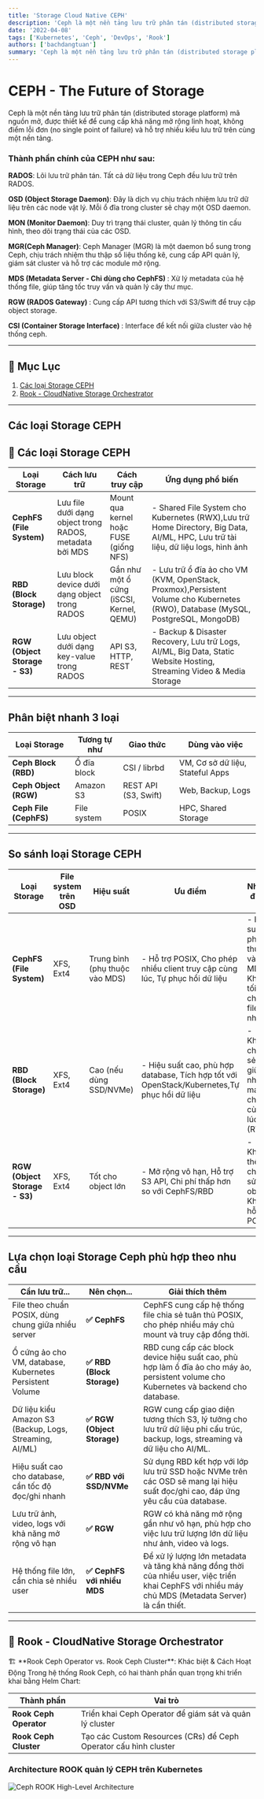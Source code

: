 ```yaml
---
title: 'Storage Cloud Native CEPH'
description: 'Ceph là một nền tảng lưu trữ phân tán (distributed storage platform) mã nguồn mở, được thiết kế để cung cấp khả năng mở rộng linh hoạt, không điểm lỗi đơn (no single point of failure) và hỗ trợ nhiều kiểu lưu trữ trên cùng một nền tảng.'
date: '2022-04-08'
tags: ['Kubernetes', 'Ceph', 'DevOps', 'Rook']
authors: ['bachdangtuan']
summary: 'Ceph là một nền tảng lưu trữ phân tán (distributed storage platform) mã nguồn mở, được thiết kế để cung cấp khả năng mở rộng linh hoạt, không điểm lỗi đơn (no single point of failure) và hỗ trợ nhiều kiểu lưu trữ trên cùng một nền tảng.'
---
```


# CEPH - The Future of Storage
Ceph là một nền tảng lưu trữ phân tán (distributed storage platform) mã nguồn mở, được thiết kế để cung cấp khả năng mở rộng linh hoạt, không điểm lỗi đơn (no single point of failure) và hỗ trợ nhiều kiểu lưu trữ trên cùng một nền tảng.


### Thành phần chính của CEPH như sau:

<b>RADOS</b>: Lõi lưu trữ phân tán. Tất cả dữ liệu trong Ceph đều lưu trữ trên RADOS.

<b>OSD (Object Storage Daemon)</b>: Đây là dịch vụ chịu trách nhiệm lưu trữ dữ liệu trên các node
vật lý. Mỗi ổ đĩa trong cluster sẽ chạy một OSD daemon.

<b>MON (Monitor Daemon)</b>: Duy trì trạng thái cluster, quản lý thông tin cấu hình, theo dõi trạng
thái của các OSD.

<b>MGR(Ceph Manager)</b>: Ceph Manager (MGR) là một daemon bổ sung trong Ceph, chịu trách nhiệm thu
thập số liệu thống kê, cung cấp API quản lý, giám sát cluster và hỗ trợ các module mở rộng.

<b>MDS (Metadata Server - Chỉ dùng cho CephFS) </b>: Xử lý metadata của hệ thống file, giúp tăng tốc
truy vấn và quản lý cây thư mục.

<b>RGW (RADOS Gateway) </b>: Cung cấp API tương thích với S3/Swift để truy cập object storage.

<b>CSI (Container Storage Interface) </b>: Interface để kết nối giữa cluster vào hệ thống ceph.

--- 

## 📑 Mục Lục

1. [Các loại Storage CEPH](#cac-loai-storage-ceph)
2. [Rook - CloudNative Storage Orchestrator](#rook-ceph)

---
## Các loại Storage CEPH
<h2 id="cac-loai-storage-ceph">🧰 Các loại Storage CEPH</h2>

| **Loại Storage**              | **Cách lưu trữ**                                        | **Cách truy cập**                        | **Ứng dụng phổ biến**                                                                                                             |
| ----------------------------- | ------------------------------------------------------- | ---------------------------------------- | --------------------------------------------------------------------------------------------------------------------------------- |
| **CephFS (File System)**      | Lưu file dưới dạng object trong RADOS, metadata bởi MDS | Mount qua kernel hoặc FUSE (giống NFS)   | - Shared File System cho Kubernetes (RWX),Lưu trữ Home Directory, Big Data, AI/ML, HPC, Lưu trữ tài liệu, dữ liệu logs, hình ảnh          |
| **RBD (Block Storage)**       | Lưu block device dưới dạng object trong RADOS           | Gắn như một ổ cứng (iSCSI, Kernel, QEMU) | - Lưu trữ ổ đĩa ảo cho VM (KVM, OpenStack, Proxmox),Persistent Volume cho Kubernetes (RWO), Database (MySQL, PostgreSQL, MongoDB) |
| **RGW (Object Storage - S3)** | Lưu object dưới dạng key-value trong RADOS              | API S3, HTTP, REST                       | - Backup & Disaster Recovery, Lưu trữ Logs, AI/ML, Big Data, Static Website Hosting, Streaming Video & Media Storage              |

---

## Phân biệt nhanh 3 loại
| **Loại Storage**     | **Tương tự như** | **Giao thức**       | **Dùng vào việc**                |
|----------------------|------------------|----------------------|-----------------------------|
| **Ceph Block (RBD)**     | Ổ đĩa block      | CSI / librbd       | VM, Cơ sở dữ liệu, Stateful Apps |
| **Ceph Object (RGW)**    | Amazon S3        | REST API (S3, Swift) | Web, Backup, Logs           |
| **Ceph File (CephFS)**   | File system      | POSIX                | HPC, Shared Storage         |

---

## So sánh loại Storage CEPH

| **Loại Storage**              | **File system trên OSD** | **Hiệu suất**                  | **Ưu điểm**                                                                                  | **Nhược điểm**                                           | **Khi nào nên dùng?**                                 |
| ----------------------------- | ------------------------ | ------------------------------ | -------------------------------------------------------------------------------------------- | -------------------------------------------------------- | ----------------------------------------------------- |
| **CephFS (File System)**      | XFS, Ext4                | Trung bình (phụ thuộc vào MDS) | - Hỗ trợ POSIX, Cho phép nhiều client truy cập cùng lúc, Tự phục hồi dữ liệu                 | - Hiệu suất phụ thuộc vào MDS, Không tối ưu cho file nhỏ | Khi cần một hệ thống file chia sẻ giữa nhiều máy chủ. |
| **RBD (Block Storage)**       | XFS, Ext4                | Cao (nếu dùng SSD/NVMe)        | - Hiệu suất cao, phù hợp database, Tích hợp tốt với OpenStack/Kubernetes,Tự phục hồi dữ liệu | - Không chia sẻ giữa nhiều máy chủ cùng lúc (RWO)        | Khi cần block storage cho VM, Kubernetes, Database.   |
| **RGW (Object Storage - S3)** | XFS, Ext4                | Tốt cho object lớn             | - Mở rộng vô hạn, Hỗ trợ S3 API, Chi phí thấp hơn so với CephFS/RBD                          | - Không thể chỉnh sửa object, Không hỗ trợ POSIX         | Khi cần lưu trữ dữ liệu lớn, backup, CDN, streaming.  |

---

## Lựa chọn loại Storage Ceph phù hợp theo nhu cầu

| Cần lưu trữ...                                           | Nên chọn...                 | Giải thích thêm                                                                                                                                     |
| -------------------------------------------------------- | --------------------------- | --------------------------------------------------------------------------------------------------------------------------------------------------- |
| File theo chuẩn POSIX, dùng chung giữa nhiều server      | **✅ CephFS**               | CephFS cung cấp hệ thống file chia sẻ tuân thủ POSIX, cho phép nhiều máy chủ mount và truy cập đồng thời.                                           |
| Ổ cứng ảo cho VM, database, Kubernetes Persistent Volume | **✅ RBD (Block Storage)**  | RBD cung cấp các block device hiệu suất cao, phù hợp làm ổ đĩa ảo cho máy ảo, persistent volume cho Kubernetes và backend cho database.             |
| Dữ liệu kiểu Amazon S3 (Backup, Logs, Streaming, AI/ML)  | **✅ RGW (Object Storage)** | RGW cung cấp giao diện tương thích S3, lý tưởng cho lưu trữ dữ liệu phi cấu trúc, backup, logs, streaming và dữ liệu cho AI/ML.                     |
| Hiệu suất cao cho database, cần tốc độ đọc/ghi nhanh     | **✅ RBD với SSD/NVMe**     | Sử dụng RBD kết hợp với lớp lưu trữ SSD hoặc NVMe trên các OSD sẽ mang lại hiệu suất đọc/ghi cao, đáp ứng yêu cầu của database.                     |
| Lưu trữ ảnh, video, logs với khả năng mở rộng vô hạn     | **✅ RGW**                  | RGW có khả năng mở rộng gần như vô hạn, phù hợp cho việc lưu trữ lượng lớn dữ liệu như ảnh, video và logs.                                          |
| Hệ thống file lớn, cần chia sẻ nhiều user                | **✅ CephFS với nhiều MDS** | Để xử lý lượng lớn metadata và tăng khả năng đồng thời của nhiều user, việc triển khai CephFS với nhiều máy chủ MDS (Metadata Server) là cần thiết. |

---

<h2 id="rook-ceph">🧰 Rook - CloudNative Storage Orchestrator</h2>
🏗️ **Rook Ceph Operator vs. Rook Ceph Cluster**: Khác biệt & Cách Hoạt Động  
Trong hệ thống Rook Ceph, có hai thành phần quan trọng khi triển khai bằng Helm Chart:

| Thành phần             | Vai trò                                                          |
| ---------------------- | ---------------------------------------------------------------- |
| **Rook Ceph Operator** | Triển khai Ceph Operator để giám sát và quản lý cluster          |
| **Rook Ceph Cluster**  | Tạo các Custom Resources (CRs) để Ceph Operator cấu hình cluster |


### Architecture ROOK quản lý CEPH trên Kubernetes

![Ceph ROOK High-Level Architecture](/static/images/ceph-rook.png 'Ceph ROOK High-Level Architecture')

